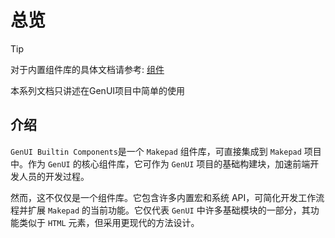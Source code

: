 # 总览

> [!TIP]
>
> 对于内置组件库的具体文档请参考: [组件](/zh/components/index)
> 
> 本系列文档只讲述在GenUI项目中简单的使用

## 介绍

`GenUI Builtin Components`是一个 `Makepad` 组件库，可直接集成到 `Makepad` 项目中。作为 `GenUI` 的核心组件库，它可作为 `GenUI` 项目的基础构建块，加速前端开发人员的开发过程。

然而，这不仅仅是一个组件库。它包含许多内置宏和系统 API，可简化开发工作流程并扩展 `Makepad` 的当前功能。它仅代表 `GenUI` 中许多基础模块的一部分，其功能类似于 `HTML` 元素，但采用更现代的方法设计。
